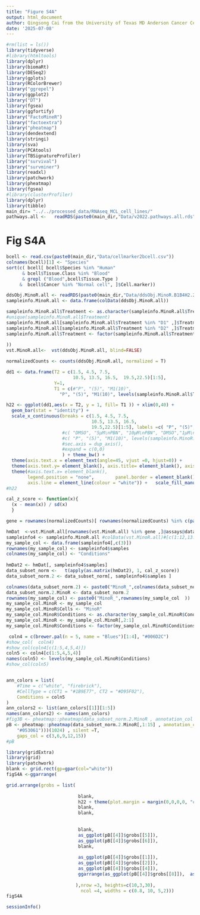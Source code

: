 ---
title: "Figure S4A"
output: html_document
author: Qingsong Cai from the University of Texas MD Anderson Cancer Center
date: '2025-07-08'
---

```{r,warning=FALSE, message=FALSE}
#rm(list = ls())
library(tidyverse)
#library(htmltools)
library(dplyr)
library(biomaRt)
library(DESeq2)
library(gplots)
library(RColorBrewer)
library("ggrepel")
library(ggplot2)
library("DT")
library(fgsea)
library(ggfortify)
library("FactoMineR")
library("factoextra")
library("pheatmap")
library(dendextend)
library(stringi)
library(sva)
library(PCAtools)
library(TBSignatureProfiler)
library("survival")
library("survminer")
library(readxl)
library(patchwork)
library(pheatmap)
library(fgsea)
#library(clusterProfiler)
library(dplyr)
library(tibble)
main_dir= "../../processed_data/RNAseq_MCL_cell_lines/"
pathways.all <-   readRDS(paste0(main_dir,"Data/v2022.pathways.all.rds"))
```

# Fig S4A
```{r, warning=FALSE, message=FALSE, fig.width = 15, fig.height = 20}
bcell <- read.csv(paste0(main_dir,"Data/cellmarker2bcell.csv"))
colnames(bcell)[1] <- "Species"
sort(c( bcell[ bcell$Species %in% "Human" 
      & bcell$Tissue.Class %in% "Blood"
      & grepl ("Blood",bcell$Tissue.Type ) 
     &  bcell$Cancer %in% "Normal cell", ]$Cell.marker))
```

```{r, warning=FALSE, message=FALSE, fig.width = 15, fig.height = 20}
ddsObj.MinoR.all <- readRDS(paste0(main_dir,"Data/ddsObj.MinoR.B1B4H2.2023_0517.RDS"))
sampleinfo.MinoR.all <- data.frame(colData(ddsObj.MinoR.all))

sampleinfo.MinoR.all$Treatment <- as.character(sampleinfo.MinoR.all$Treatment)
#unique(sampleinfo.MinoR.all$Treatment)
sampleinfo.MinoR.all[sampleinfo.MinoR.all$Treatment %in% "D1" ,]$Treatment <- "R1"
sampleinfo.MinoR.all[sampleinfo.MinoR.all$Treatment %in% "D2" ,]$Treatment <- "R2"
sampleinfo.MinoR.all$Treatment <- factor(sampleinfo.MinoR.all$Treatment, levels = c("P"  ,    "(1)" ,   "(5)"  ,  "M1(10)" ,"R1" ,    "M2(10)" ,"R2" ,    "M3(10)"
  
))
vst.MinoR.all<-  vst(ddsObj.MinoR.all, blind=FALSE)

normalizedCounts <- counts(ddsObj.MinoR.all, normalized = T)
```


```{r, warning=FALSE, message=FALSE, fig.height = 1, fig.width =10}
dd1 <- data.frame(T2 = c(1.5, 4.5, 7.5,
                         10.5, 13.5, 16.5,  19.5,22.5)[1:5],
                  Y=1,
                  T1 = c(#"P", "(5)", "M1(10)",
                    "P", "(5)", "M1(10)", levels(sampleinfo.MinoR.all$Treatment)[1:5])[1:5])

h22 <- ggplot(dd1,aes(x = T2, y = 1, fill= T1 )) + xlim(0,40) +
  geom_bar(stat = "identity") +
  scale_x_continuous(breaks = c(1.5, 4.5, 7.5,
                                10.5, 13.5, 16.5, 
                                19.5,22.5)[1:5], labels =c( "P", "(5)", "M1(10)", levels(sampleinfo.MinoR.all$Treatment)[1:5])[1:5],
                     #c( "DMSO", "5µM\nPBN", "10µM\nPBN", "DMSO","1µM\nPBN", "5µM\nPBN", "10µM\nPBN", "Removed\nPBN"),
                     #c( "P", "(5)", "M1(10)", levels(sampleinfo.MinoR.all$Treatment)[1:5]),
                     #sec.axis = dup_axis(),
                     #expand = c(0,0)
                     ) + theme_bw() +
  theme(axis.text.x = element_text(angle=45, vjust =0, hjust=0)) +
  theme(axis.text.y= element_blank(), axis.title= element_blank(), axis.ticks= element_blank())+ 
  theme(#axis.text.x= element_blank(),
        legend.position = "none",        panel.border = element_blank(),  panel.grid.major = element_blank(),  panel.grid.minor = element_blank(),
        axis.line = element_line(colour = "white")) +   scale_fill_manual(values = rep("white",14))
#h22
```





```{r, warning=FALSE, message=FALSE, fig.width = 10, fig.height = 20}
cal_z_score <- function(x){
  (x - mean(x)) / sd(x)
  }

gene = rownames(normalizedCounts)[ rownames(normalizedCounts) %in% c(paste0("RPL", 1:100), paste0("RPS", 1:100))]

hmDat  <-vst.MinoR.all[rownames(vst.MinoR.all) %in% gene ,]@assays@data@listData[[1]]
sampleinfo4 <- sampleinfo.MinoR.all #colData(vst.MinoR.all)#[c(1:12,13:15,16:18),]
my_sample_col <- data.frame(sampleinfo4[,c(3)])
rownames(my_sample_col) <- sampleinfo4$samples
colnames(my_sample_col) <- "Conditions"
 
hmDat2 <- hmDat[, sampleinfo4$samples]
data_subset_norm <-   t(apply(as.matrix(hmDat2), 1, cal_z_score))
data_subset_norm.2 <- data_subset_norm[, sampleinfo4$samples ]

colnames(data_subset_norm.2) <- paste0("MinoR_",colnames(data_subset_norm.2)  )
data_subset_norm.2.MinoR <- data_subset_norm.2
rownames(my_sample_col) <- paste0("MinoR_",rownames(my_sample_col  ))
my_sample_col.MinoR <- my_sample_col
my_sample_col.MinoR$Cells <- "MinoR"
my_sample_col.MinoR$Conditions <- as.character(my_sample_col.MinoR$Conditions)
my_sample_col.MinoR <- my_sample_col.MinoR[,2:1]
my_sample_col.MinoR$Conditions <- factor(my_sample_col.MinoR$Conditions, levels = unique(my_sample_col.MinoR$Conditions) )

 coln4 = c(brewer.pal(n = 5, name = "Blues")[1:4], "#006D2C")
#show_col(  coln4)
#show_col(coln4[c(1:5,4,5,4)])
coln5 <- coln4[c(1:5,4,5,4)]
names(coln5) <- levels(my_sample_col.MinoR$Conditions)
#show_col(coln5)


ann_colors = list(
    #Time = c("white", "firebrick"),
    #CellType = c(CT1 = "#1B9E77", CT2 = "#D95F02"),
    Conditions = coln5
)
ann_colors2 <- list(ann_colors[[1]][1:5])
names(ann_colors2) <- names(ann_colors)
#fig3B <- pheatmap::pheatmap(data_subset_norm.2.MinoR , annotation_col = my_sample_col.MinoR,  cluster_cols =  F,annotation_colors = ann_colors,  silent =F) # main= title, )
pB <- pheatmap::pheatmap(data_subset_norm.2.MinoR[,1:15] , annotation_col = my_sample_col.MinoR[1:15,],  cluster_cols =  F,annotation_colors = ann_colors2 , col = colorRampPalette(rev(c("#67001f", "#d6604d", "#f7f7f7", "#4393c3",
    "#053061")))(1024) , silent =T, 
    gaps_col = c(3,6,9,12,15))
#pB
```


```{r, warning=FALSE, message=FALSE, fig.width = 10, fig.height = 10}
library(gridExtra)
library(grid)
library(patchwork)
blank <- grid.rect(gp=gpar(col="white"))
figS4A <-ggarrange(

grid.arrange(grobs = list( 
                          
                           blank,
                           h22 + theme(plot.margin = margin(0,0,0,0, "cm")) ,
                           blank,
                           blank,
                      
                           
                           blank,
                           as_ggplot(pB[[4]]$grobs[[5]]),
                           as_ggplot(pB[[4]]$grobs[[6]]),
                           blank,
                           
                           as_ggplot(pB[[4]]$grobs[[1]]),
                           as_ggplot(pB[[4]]$grobs[[2]]),
                           as_ggplot(pB[[4]]$grobs[[4]]),
                           ggarrange(as_ggplot(pB[[4]]$grobs[[8]]),  as_ggplot(pB[[4]]$grobs[[7]]),   ncol=1)
                           
                          ),nrow =3, heights=c(10,3,30), 
                            ncol =4, widths = c(0.8, 10, 5,2)))
figS4A
```


```{r}
sessionInfo()
```
